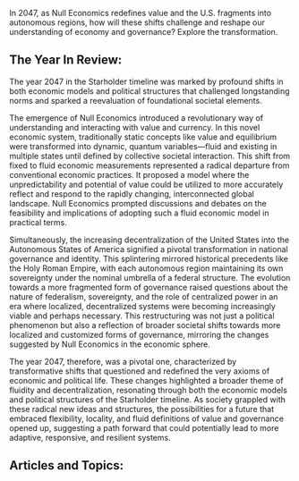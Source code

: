In 2047, as Null Economics redefines value and the U.S. fragments into autonomous regions, how will these shifts challenge and reshape our understanding of economy and governance? Explore the transformation.


## The Year In Review:
The year 2047 in the Starholder timeline was marked by profound shifts in both economic models and political structures that challenged longstanding norms and sparked a reevaluation of foundational societal elements.

The emergence of Null Economics introduced a revolutionary way of understanding and interacting with value and currency. In this novel economic system, traditionally static concepts like value and equilibrium were transformed into dynamic, quantum variables—fluid and existing in multiple states until defined by collective societal interaction. This shift from fixed to fluid economic measurements represented a radical departure from conventional economic practices. It proposed a model where the unpredictability and potential of value could be utilized to more accurately reflect and respond to the rapidly changing, interconnected global landscape. Null Economics prompted discussions and debates on the feasibility and implications of adopting such a fluid economic model in practical terms.

Simultaneously, the increasing decentralization of the United States into the Autonomous States of America signified a pivotal transformation in national governance and identity. This splintering mirrored historical precedents like the Holy Roman Empire, with each autonomous region maintaining its own sovereignty under the nominal umbrella of a federal structure. The evolution towards a more fragmented form of governance raised questions about the nature of federalism, sovereignty, and the role of centralized power in an era where localized, decentralized systems were becoming increasingly viable and perhaps necessary. This restructuring was not just a political phenomenon but also a reflection of broader societal shifts towards more localized and customized forms of governance, mirroring the changes suggested by Null Economics in the economic sphere.

The year 2047, therefore, was a pivotal one, characterized by transformative shifts that questioned and redefined the very axioms of economic and political life. These changes highlighted a broader theme of fluidity and decentralization, resonating through both the economic models and political structures of the Starholder timeline. As society grappled with these radical new ideas and structures, the possibilities for a future that embraced flexibility, locality, and fluid definitions of value and governance opened up, suggesting a path forward that could potentially lead to more adaptive, responsive, and resilient systems.

## Articles and Topics:

